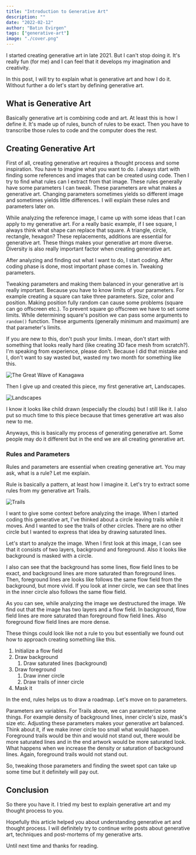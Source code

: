 ```yaml
---
title: "Introduction to Generative Art"
description: ""
date: "2022-02-12"
author: "Batın Evirgen"
tags: ["generative-art"]
image: "./cover.png"
---
```


I started creating generative art in late 2021. But I can't stop doing it. It's really fun (for me) and I can feel that it develops my imagination and creativity.

In this post, I will try to explain what is generative art and how I do it. Without further a do let's start by defining generative art.

## What is Generative Art
Basically generative art is combining code and art. At least this is how I define it. It's made up of rules, bunch of rules to be exact. Then you have to transcribe
those rules to code and the computer does the rest.

## Creating Generative Art
First of all, creating generative art requires a thought process and some inspiration. You have to imagine what you want to do. I always start with finding some
references and images that can be created using code. Then I try to find what rules can I extract from that image. These rules generally have some parameters I can tweak.
These parameters are what makes a generative art. Changing parameters sometimes yields so different image and sometimes yields little differences. I will explain
these rules and parameters later on.

While analyzing the reference image, I came up with some ideas that I can apply to my generative art. For a really basic example, if I see square, I always think
what shape can replace that square. A triangle, circle, rectangle, hexagon? These replacements, additions are essential for generative art. These things makes
your generative art more diverse. Diversity is also really important factor when creating generative art.

After analyzing and finding out what I want to do, I start coding. After coding phase is done, most important phase comes in. Tweaking parameters.

Tweaking parameters and making them balanced in your generative art is really important. Because you have to know limits of your parameters. For example creating
a square can take three parameters. Size, color and position. Making position fully random can cause some problems (square can go offscreen etc.). To prevent square
go offscreen we have to set some limits. While determining square's position we can pass some arguments to `random()` function. These arguments (generally minimum and maximum)
are that parameter's limits.

If you are new to this, don't push your limits. I mean, don't start with something that looks really hard (like creating 3D face mesh from scratch?).
I'm speaking from experience, please don't. Because I did that mistake and I, don't want to say wasted but, wasted my two month for something like this.

![The Great Wave of Kanagawa](./the-great-wave-of-kanagawa.jpg)

Then I give up and created this piece, my first generative art, Landscapes.

![Landscapes](./landscapes-01.png)

I know it looks like child drawn (especially the clouds) but I still like it. I also put so much time to this piece because that times generative art was also new to me.

Anyways, this is basically my process of generating generative art. Some people may do it different but in the end we are all creating generative art.

### Rules and Parameters
Rules and parameters are essential when creating generative art. You may ask, what is a rule? Let me explain.

Rule is basically a pattern, at least how I imagine it. Let's try to extract some rules from my generative art Trails.

![Trails](./trails-01.png)

I want to give some context before analyzing the image. When I started coding this generative art, I've thinked about a circle leaving trails while it moves. And I
wanted to see the trails of other circles. There are no other circle but I wanted to express that idea by drawing saturated lines.

Let's start to analyze the image. When I first look at this image, I can see that it consists of two layers, background and foreground. Also it looks like background
is masked with a circle.

I also can see that the background has some lines, flow field lines to be exact, and background lines are more saturated than foreground lines. Then, foreground lines
are looks like follows the same flow field from the background, but more vivid. If you look at inner circle, we can see that lines in the inner circle also follows the
same flow field.

As you can see, while analyzing the image we destructured the image. We find out that the image has two layers and a flow field. In background, flow field lines are
more saturated than foreground flow field lines. Also foreground flow field lines are more dense.

These things could look like not a rule to you but essentially we found out how to approach creating something like this.

1. Initialize a flow field
2. Draw background
    1. Draw saturated lines (background)
3. Draw foreground
    1. Draw inner circle
    2. Draw trails of inner circle
4. Mask it

In the end, rules helps us to draw a roadmap. Let's move on to parameters.

Parameters are variables. For Trails above, we can parameterize some things. For example density of background lines, inner circle's size, mask's size etc. Adjusting
these parameters makes your generative art balanced. Think about it, if we make inner circle too small what would happen. Foreground trails would be thin and would not
stand out, there would be more saturated lines and in the end artwork would be more saturated look. What happens when we increase the density or saturation of background
lines. Again, foreground trails would not stand out.

So, tweaking those parameters and finding the sweet spot can take up some time but it definitely will pay out.

## Conclusion
So there you have it. I tried my best to explain generative art and my thought process to you.

Hopefully this article helped you about understanding generative art and thought process. I will definitely try to continue write posts about generative art, techniques and
post-mortems of my generative arts.

Until next time and thanks for reading.